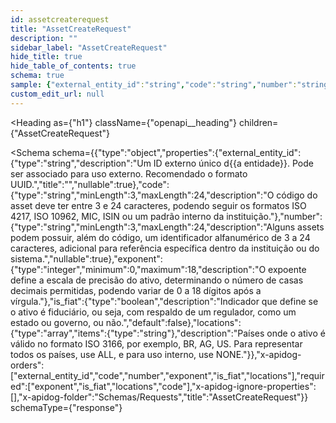 ```yaml
---
id: assetcreaterequest
title: "AssetCreateRequest"
description: ""
sidebar_label: "AssetCreateRequest"
hide_title: true
hide_table_of_contents: true
schema: true
sample: {"external_entity_id":"string","code":"string","number":"string","exponent":0,"is_fiat":false,"locations":["string"]}
custom_edit_url: null
---
```



<Heading
  as={"h1"}
  className={"openapi__heading"}
  children={"AssetCreateRequest"}
>
</Heading>





<Schema
  schema={{"type":"object","properties":{"external_entity_id":{"type":"string","description":"Um ID externo único d{{a entidade}}. Pode ser associado para uso externo. Recomendado o formato UUID.","title":"","nullable":true},"code":{"type":"string","minLength":3,"maxLength":24,"description":"O código do asset deve ter entre 3 e 24 caracteres, podendo seguir os formatos ISO 4217, ISO 10962, MIC, ISIN ou um padrão interno da instituição."},"number":{"type":"string","minLength":3,"maxLength":24,"description":"Alguns assets podem possuir, além do código, um identificador alfanumérico de 3 a 24 caracteres, adicional para referência específica dentro da instituição ou do sistema.","nullable":true},"exponent":{"type":"integer","minimum":0,"maximum":18,"description":"O expoente define a escala de precisão do ativo, determinando o número de casas decimais permitidas, podendo variar de 0 a 18 dígitos após a vírgula."},"is_fiat":{"type":"boolean","description":"Indicador que define se o ativo é fiduciário, ou seja, com respaldo de um regulador, como um estado ou governo, ou não.","default":false},"locations":{"type":"array","items":{"type":"string"},"description":"Países onde o ativo é válido no formato ISO 3166, por exemplo, BR, AG, US. Para representar todos os países, use ALL, e para uso interno, use NONE."}},"x-apidog-orders":["external_entity_id","code","number","exponent","is_fiat","locations"],"required":["exponent","is_fiat","locations","code"],"x-apidog-ignore-properties":[],"x-apidog-folder":"Schemas/Requests","title":"AssetCreateRequest"}}
  schemaType={"response"}
>
  
</Schema>
